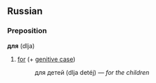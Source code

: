 == Russian ==
=== Preposition ===
'''для''' (dlja)

# [[for]] (+ [[genitive case]])
#: для детей (dlja detéj) — ''for the children''
